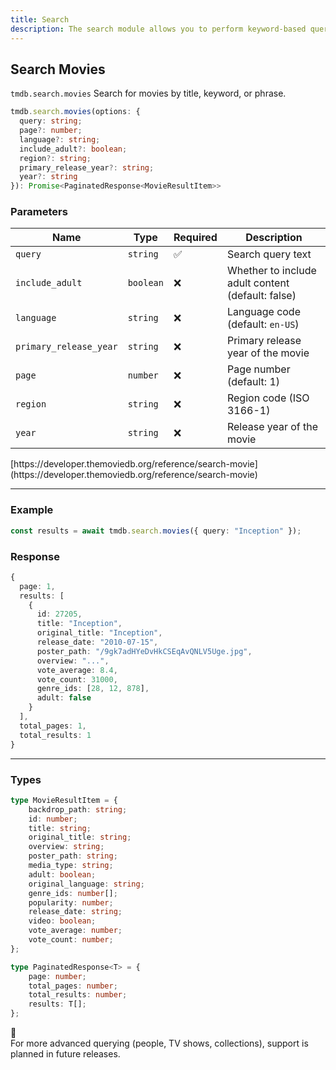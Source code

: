 ```yaml
---
title: Search
description: The search module allows you to perform keyword-based queries against TMDB's database. Currently, the SDK supports searching for movies using the `search.movies` method.
---
```


## Search Movies 

`tmdb.search.movies`
Search for movies by title, keyword, or phrase.

```typescript
tmdb.search.movies(options: {
  query: string;
  page?: number;
  language?: string;
  include_adult?: boolean;
  region?: string;
  primary_release_year?: string;
  year?: string
}): Promise<PaginatedResponse<MovieResultItem>>
```

### Parameters

| Name                       | Type      | Required | Description                                           |
|----------------------------|-----------|----------|-------------------------------------------------------|
| `query`                    | `string`  | ✅       | Search query text                                     |
| `include_adult`            | `boolean` | ❌       | Whether to include adult content (default: false)     |
| `language`                 | `string`  | ❌       | Language code (default: `en-US`)                      |
| `primary_release_year`     | `string`  | ❌       | Primary release year of the movie                     |
| `page`                     | `number`  | ❌       | Page number (default: 1)                              |
| `region`                   | `string`  | ❌       | Region code (ISO 3166-1)                              |
| `year`                     | `string`  | ❌       | Release year of the movie                             |


<Note title="TMDB Reference">
[https://developer.themoviedb.org/reference/search-movie](https://developer.themoviedb.org/reference/search-movie)
</Note>

---

### Example

```ts
const results = await tmdb.search.movies({ query: "Inception" });
```

### Response

```ts
{
  page: 1,
  results: [
    {
      id: 27205,
      title: "Inception",
      original_title: "Inception",
      release_date: "2010-07-15",
      poster_path: "/9gk7adHYeDvHkCSEqAvQNLV5Uge.jpg",
      overview: "...",
      vote_average: 8.4,
      vote_count: 31000,
      genre_ids: [28, 12, 878],
      adult: false
    }
  ],
  total_pages: 1,
  total_results: 1
}
```

---


### Types
```typescript
type MovieResultItem = {
	backdrop_path: string;
	id: number;
	title: string;
	original_title: string;
	overview: string;
	poster_path: string;
	media_type: string;
	adult: boolean;
	original_language: string;
	genre_ids: number[];
	popularity: number;
	release_date: string;
	video: boolean;
	vote_average: number;
	vote_count: number;
};

type PaginatedResponse<T> = {
	page: number;
	total_pages: number;
	total_results: number;
	results: T[];
};
```

🚧 <br/>
For more advanced querying (people, TV shows, collections), support is planned in future releases.